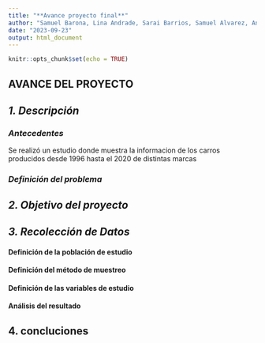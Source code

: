```yaml
---
title: "**Avance proyecto final**"
author: "Samuel Barona, Lina Andrade, Sarai Barrios, Samuel Alvarez, Andres Cabezas"
date: "2023-09-23"
output: html_document
---
```


```r
knitr::opts_chunk$set(echo = TRUE)
```

## **AVANCE DEL PROYECTO**

## ***1. Descripción***

### ***Antecedentes***

Se realizó un estudio donde muestra la informacion de los carros producidos desde 1996 hasta el 2020 de distintas marcas

### ***Definición del problema***

## ***2. Objetivo del proyecto***

## ***3. Recolección de Datos***

#### **Definición de la población de estudio**

#### **Definición del método de muestreo**

#### **Definición de las variables de estudio**

#### **Análisis del resultado**

## 4. concluciones
